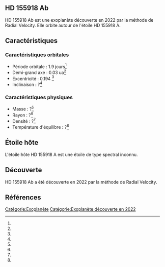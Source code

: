 == HD 155918 Ab ==

{{Infobox Exoplanète
| nom = HD 155918 Ab
| image = 
| légende = 
| étoile = HD 155918 A
| constellation = 
| ascension_droite = 
| déclinaison = 
| distance = ?
| type_spectral = ?
| masse = ?<ref></ref>
| rayon = ?<ref></ref>
| densité = ?<ref></ref>
| gravité = ?<ref></ref>
| température = ?<ref></ref>
| période = 1.9 j<ref></ref>
| demi_grand_axe = 0.03 ua<ref></ref>
| excentricité = 0.194 <ref></ref>
| inclinaison = ?<ref></ref>
| méthode_découverte = Radial Velocity
| date_découverte = 2022
| statut = Confirmée
}}

HD 155918 Ab est une exoplanète découverte en 2022 par la méthode de Radial Velocity. Elle orbite autour de l'étoile HD 155918 A.

== Caractéristiques ==

=== Caractéristiques orbitales ===
* Période orbitale : 1.9 jours<ref></ref>
* Demi-grand axe : 0.03 ua<ref></ref>
* Excentricité : 0.194 <ref></ref>
* Inclinaison : ?<ref></ref>

=== Caractéristiques physiques ===
* Masse : ?<ref></ref>
* Rayon : ?<ref></ref>
* Densité : ?<ref></ref>
* Température d'équilibre : ?<ref></ref>

== Étoile hôte ==

{{Infobox Étoile
| nom = HD 155918 A
| image = 
| légende = 
| constellation = 
| ascension_droite = 
| déclinaison = 
| distance = ?
| type_spectral = ?
| magnitude_absolue = 
| magnitude_apparente = 
| masse = ?<ref></ref>
| rayon = ?<ref></ref>
| température = ?<ref></ref>
| métallicité = ?<ref></ref>
| âge = ?<ref></ref>
}}

L'étoile hôte HD 155918 A est une étoile de type spectral inconnu.

== Découverte ==

HD 155918 Ab a été découverte en 2022 par la méthode de Radial Velocity.

== Références ==
<references />

[[Catégorie:Exoplanète]]
[[Catégorie:Exoplanète découverte en 2022]]

